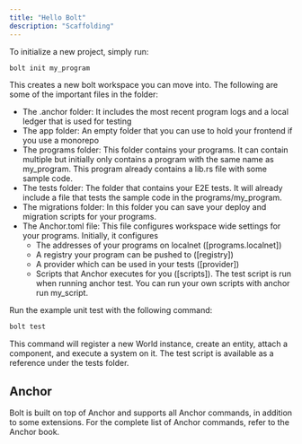 ```yaml
---
title: "Hello Bolt"
description: "Scaffolding"
---
```


To initialize a new project, simply run:

```bash
bolt init my_program
```

This creates a new bolt workspace you can move into. The following are some of the important files in the folder:

- The .anchor folder: It includes the most recent program logs and a local ledger that is used for testing
- The app folder: An empty folder that you can use to hold your frontend if you use a monorepo
- The programs folder: This folder contains your programs. It can contain multiple but initially only contains a program with the same name as my_program. This program already contains a lib.rs file with some sample code.
- The tests folder: The folder that contains your E2E tests. It will already include a file that tests the sample code in the programs/my_program.
- The migrations folder: In this folder you can save your deploy and migration scripts for your programs.
- The Anchor.toml file: This file configures workspace wide settings for your programs. Initially, it configures
  - The addresses of your programs on localnet ([programs.localnet])
  - A registry your program can be pushed to ([registry])
  - A provider which can be used in your tests ([provider])
  - Scripts that Anchor executes for you ([scripts]). The test script is run when running anchor test. You can run your own scripts with anchor run my_script.

Run the example unit test with the following command:

```bash
bolt test
```

This command will register a new World instance, create an entity, attach a component, and execute a system on it. The test script is available as a reference under the tests folder.

## Anchor

Bolt is built on top of Anchor and supports all Anchor commands, in addition to some extensions. For the complete list of Anchor commands, refer to the Anchor book.
